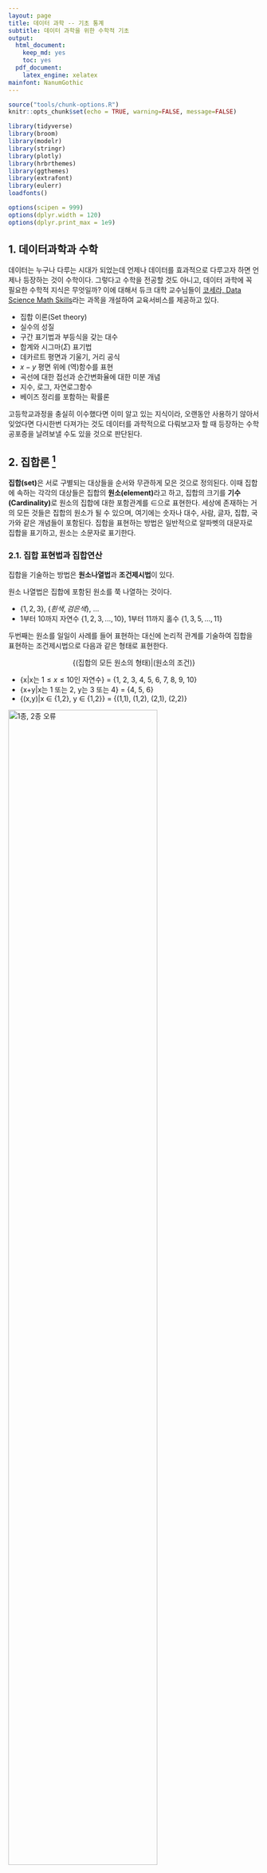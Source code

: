 ```yaml
---
layout: page
title: 데이터 과학 -- 기초 통계
subtitle: 데이터 과학을 위한 수학적 기초
output:
  html_document: 
    keep_md: yes
    toc: yes
  pdf_document:
    latex_engine: xelatex
mainfont: NanumGothic
---
```


``` r
source("tools/chunk-options.R")
knitr::opts_chunk$set(echo = TRUE, warning=FALSE, message=FALSE)

library(tidyverse)
library(broom)
library(modelr)
library(stringr)
library(plotly)
library(hrbrthemes)
library(ggthemes)
library(extrafont)
library(eulerr)
loadfonts()

options(scipen = 999)
options(dplyr.width = 120)
options(dplyr.print_max = 1e9)
```

## 1. 데이터과학과 수학 {#data-science-math}

데이터는 누구나 다루는 시대가 되었는데 언제나 데이터를 효과적으로 다루고자 하면 언제나 등장하는 것이 수학이다.
그렇다고 수학을 전공할 것도 아니고, 데이터 과학에 꼭 필요한 수학적 지식은 무엇일까? 
이에 대해서 듀크 대학 교수님들이 [코세라, Data Science Math Skills](https://www.coursera.org/learn/datasciencemathskills/)라는 과목을 개설하여 
교육서비스를 제공하고 있다.

- 집합 이론(Set theory)
- 실수의 성질
- 구간 표기법과 부등식을 갖는 대수
- 합계와 시그마($\Sigma$) 표기법
- 데카르트 평면과 기울기, 거리 공식
- $x-y$ 평면 위에 (역)함수를 표현
- 곡선에 대한 접선과 순간변화율에 대한 미분 개념
- 지수, 로그, 자연로그함수
- 베이즈 정리를 포함하는 확률론

고등학교과정을 충실히 이수했다면 이미 알고 있는 지식이라, 오랜동안 사용하기 않아서 잊었다면 다시한번 
다져가는 것도 데이터를 과학적으로 다뤄보고자 할 때 등장하는 수학 공포증을 날려보낼 수도 있을 것으로 판단된다.

## 2. 집합론 [^wiki-set] {#set-theory}

[^wiki-set]: [위키백과 - 집합(Set)](https://ko.wikipedia.org/wiki/%EC%A7%91%ED%95%A9)

**집합(set)**은 서로 구별되는 대상들을 순서와 무관하게 모은 것으로 정의된다.
이때 집합에 속하는 각각의 대상들은 집합의 **원소(element)**라고 하고,
집합의 크기를 **기수(Cardinality)**로 원소의 집합에 대한 포함관계를 $\in$으로 표현한다. 
세상에 존재하는 거의 모든 것들은 집합의 원소가 될 수 있으며, 여기에는 숫자나 대수, 사람, 글자, 집합, 국가와 같은 개념들이 포함된다. 집합을 표현하는 방법은 일반적으로 알파벳의 대문자로 집합을 표기하고, 원소는 소문자로 표기한다.

### 2.1. 집합 표현법과 집합연산 {#set-notation}

집합을 기술하는 방법은 **원소나열법**과 **조건제시법**이 있다.

원소 나열법은 집합에 포함된 원소를 쭉 나열하는 것이다.

- $\{1, 2, 3\}$, $\{흰색, 검은색\}$, ...
- 1부터 10까지 자연수 $\{1, 2, 3, ..., 10\}$, 1부터 11까지 홀수 $\{1, 3, 5, ..., 11\}$

두번째는 원소를 일일이 사례를 들어 표현하는 대신에 논리적 관계를 기술하여 집합을 표현하는 조건제시법으로 다음과 같은 형태로 표현한다.

$$\{(\text{집합의 모든 원소의 형태})|(\text{원소의 조건})\}$$

- {x|x는 $1\le x \le 10$인 자연수} = {1, 2, 3, 4, 5, 6, 7, 8, 9, 10}
- {x+y|x는 1 또는 2, y는 3 또는 4} = {4, 5, 6}
- {(x,y)|x $\in$ {1,2}, y $\in$ {1,2}} = {(1,1), (1,2), (2,1), (2,2)}

<img src="fig/type-one-type-two-error.png" alt="1종, 2종 오류" width="77%" />

예를 들어, 검사결과 임신이 되어 양성이 나온 사람(P)과 그렇지 않은 사람(N)을 집합으로 표현해 보자.

- $P = \{ x \in X | \text{x는 임신 검사결과 임신이 된 사람} \}$
- $N = \{ x \in X | \text{x는 임신 검사결과 임신이 되지 않은 사람} \}$

전체집합은 임신 검사결과 임신으로 판정된 사람과 임신이 되지 않은 것으로 판정된 사람이 되고, 임신이 된 것으로 판명된 사람과 동시에 임신이 되지 않은 것으로 판정된 사람은 없어 공집합($\phi$)이 된다.
또한, 임신 검사결과 오류가 있을 수 있어 집합기호를 통해 True Positive, False Positive, False Negative, True Nagative 4가지 경우로 표현할 수 있다.

보통 데이터과학에서 관심이 있는 사건을 $Y$로 표현하고 $Y$가 발현된 경우 1, 그렇지 않는 경우 0으로 인코딩한다.
$Y$를 임신상태로 표현하면, 1은 임신인 상태, 0은 임신이 되지 않은 상태를 각각 나타낸다.

- 모집단 사람($H$, 임신한 사람과 임신하지 않은 사람)
    - $임신상태 \cup 비임신 = H$ : 임신한 사람과 임신하지 않은 사람을 모두 합치면 전체집합이 된다.
    - $임신상태 \cap 비임신 = \phi$ : 임신한 사람과 동시에 임신하지 않은 사람은 존재하지 않아 공집합이 된다.
- 검사결과(임신검사 결과 임신 혹은 임신되지 않음으로 나옴) 
    - $음성 \cup 양성 = H$ : 임신검사결과 임신되었다는 결과와 임신이 되지 않았다는 결과를 모두 합하면 전체집합이 된다.
    - $음성 \cap 양성 = \phi$ : 임신검사결과 임신되었다는 결과와 동시에 임신이 되지 않았다는 결과는 나올 수가 없어 공집합이 된다.
- 모집단 사람과 검사결과를 조합하게 되면 다음 4가지 경우의 수가 나온다.
    - $비임신상태 \cap 음성$(False Nagative): 비임신상태인데, 검사결과 음성이 나와 임신이 아닌 것으로 판정된 경우
    - $임신상태 \cap 양성$(True Positive): 임신상태인데 검사결과 음성이 나와 임신이 된 것으로 판정된 경우.    
    - $비임신상태 \cap 양성$(False Positive, **1종 오류**): 비임신상태인데, 검사결과 양성이 나와 임신이 된 것으로 판정된 경우.
    - $임신상태 \cap 음성$(True Nagative, **2종 오류**): 임신상태인데 검사결과 음성이 나와 임신이 안 된 것으로 판정된 경우.
    
앞서 정의한 것을 기반으로 다음과 같이 전체 사람중에 임신상태인 사람과 비임신상태 사람의 비율을 계산할 수 있다.

- $\frac{|임신상태|}{|사람|}$ = 전체 사람중에서 임신상태인 사람의 비율
- $\frac{|비임신상태|}{|사람|}$ = 전체 사람중에서 비임신상태인 사람의 비율

또한, True Positive, False Positive, False Negative, True Nagative 경우를 집합으로 표현할 수 있다.

- $\frac{임신상태 \cap 양성}{|임신상태|}$ = True Postive로 임신상태인 사람중에서 임신검사결과 양성으로 판정된 사람의 비율
- $\frac{비임신상태 \cap 양성}{|비임신상태|}$ = False Postive로 비임신상태인 사람중에서 임신검사결과 양성으로 판정된 사람의 비율
- $\frac{임신상태 \cap 음성}{|임신상태|}$ = True Nagative로 임신상태인 사람중에서 임신검사결과 음성으로 판정된 사람의 비율
- $\frac{비임신상태 \cap 음성}{|비임신상태|}$ = False Positive로 비임신상태인 사람중에서 임신검사결과 음성으로 판정된 사람의 비율

데이터 과학에서 예측모형 성능평가와 관련된 사항은 [기계학습 알고리즘 성능평가](http://statkclee.github.io/ml/ml-assessment.html)를 참조한다.

### 2.2. R 코드 {#r-set-notation}

`sets` 팩키지와 `VennDiagram` 팩키지를 활용하여 집합연산을 R코드로 수행해본다. 

- [sets: Sets, Generalized Sets, Customizable Sets and Intervals](https://cran.r-project.org/web/packages/sets/)
- [VennDiagram: Generate High-Resolution Venn and Euler Plots](https://cran.r-project.org/web/packages/VennDiagram/index.html)

먼저 집합 $A,B$를 생성한다. 집합 $A = \{ A, B, \cdots, J \}$, 
집합 $B = \{ E, F, \cdots, O \}$가 된다. 집합의 크기/기수는 `length` 함수로 구한다.
`sets` 팩키지의 합집합, 교집합, "두 집합의 상대 여집합의 합"을 내장된 연산자로 각기 계산한다.

``` r
# 0. 환경설정 ----------
library(sets)
library(VennDiagram)
library(RAM)
library(eulerr)

# 1. 집합 정의 ---------
A <- LETTERS[1:10]
B <- LETTERS[5:15]

A_set <- as.set(A)
B_set <- as.set(B)

# 2. 집합 크기/기수(Cardinality) -------

length(A)
length(B)

# 3. 기본 집합 연산 --------------------
# 합집합
A_set | B_set
# 교집합
A_set & B_set
# 두 집합의 상대 여집합의 합(Symmetric Difference)
A_set %D% B_set
```

`draw.pairwise.venn` 함수를 활용하여 앞에서 정의한 집합을 벤다이어그램으로 다음과 같이 시각화할 수 있다. 

``` r
# 4. 벤다이어그램 ---------------------
## 4.1. 종합

draw.pairwise.venn(
  area1 = length(A_set),
  area2 = length(B_set),
  cross.area = length(A_set & B_set),
  category = c("집합 A", "집합 B"),
  cat.pos = c(0, 180),
  euler.d = TRUE,
  sep.dist = 0.03,
  fill = c("light blue", "pink"),
  alpha = rep(0.5, 2),
  lty = rep("blank", 2)
)

## 4.2. 원소도 함께 표현
group.venn(list(집합A=A, 집합B=B), label=TRUE, 
           fill = c("orange", "blue"),
           cat.pos = c(0, 0),
           lab.cex=1.3)
```

실제 임신여부와 검사결과는 0 혹은 1로 표현된다.
이를 난수로 생성하여 표를 만들고 시각화를 하게 되면 다음과 같다.

``` r
# 5. 제1종, 제2종 오류 ----------------------
## 5.1. 데이터 준비 -------------------------

pregnant_TF <- rbinom(100, 1, 0.3)
test_PN     <- rbinom(100, 1, 0.3)

table(test_PN, pregnant_TF)

pregnant_df <- data.frame(pregnant_TF, test_PN)

## 5.2. 시각화 -------------------------
pregnant_fit <- euler(pregnant_df)

plot(pregnant_fit, auto.key = TRUE, counts=TRUE, labels = c("1종 오류", "2종 오류"))
```


## 3. 합 $\Sigma$ 표기법 {#sigma-notation}

<iframe width="300" height="180" src="https://www.youtube.com/embed/5jwXThH6fg4" frameborder="0" allowfullscreen></iframe>

$\Sigma$ 표기법을 통해 합을 표현하는 것이 일반적이다.

- $\sum_{i=1}^{10} i = 1+2+3+ \cdots +10$
- $\sum_{i=1}^{100} i = 1+2+3+ \cdots +99+100$
- $\sum_{i=1}^{50} \pi i^2 = \pi \times0^2 + \pi \times 1^2 + \pi \times 2^2 +\cdots + + \pi \times 50^2$

$\Sigma$ 표기법을 통해 수식을 변형하는 것도 가능하다.

- $\begin{align}
     \sum_{i=1}^{3} (i^2 + 7i) &= (1^2 + 7\times 1) + (2^2 + 7\times 2) + (3^2 + 7\times 3) \\
                               &= (1^2 + 2^2 + 3^2) + (7\times 1 + 7\times 2 +7\times 3) \\
                               &= \sum_{i=1}^{3} (i^2) +  \sum_{i=1}^{3} (7i)
   \end{align}$

### 3.1. 평균과 분산 계산 {#mean-and-variance}
                               
산술평균은 가장 일반적으로 수식으로 데이터의 중심을 파악하고자 할 때 많이 사용된다.

$$\bar{x} = \frac{1}{n} \cdot \sum_{i=1}^n{x_i}$$
반면에, 분산은 데이터의 퍼짐을 측정로 자주 사용된다.

$$\sigma^2 = \frac{\sum_{i=1}^{n}(x_i-\overline{x})^2}{n}$$

분산에 제곱근을 취해 표준편차를 정의해서 제곱한 것을 걷어내어 평균에서 떨어진 거리를 파악하는데 직관적으로 활용한다. 

$$\sigma = \sqrt{\frac{\sum_{i=1}^{n}(x_i-\overline{x})^2}{n}}$$

### 3.1. 평균과 분산 {#r-mean-variance}

앞서 정의한 수학적 내용을 R 코드로 표현하면 다음과 같다.

- 합: `sum(dat)`
- 평균: sum(dat)/length(dat)
- 표본분산: sum((dat - mean(dat))^2) / (length(dat) -1)

> 모분산을 알수 없기 때문에 자유도 1을 떼어내서 표본분산을 계산한다. 

``` r
# 1. 합과 평균, 분산 ----------
## 데이터
dat <- seq(from=1, to=10, by=1)

## 합계
sum(dat)

## 평균
sum(dat)/length(dat) == mean(dat)

## 분산
sum((dat - mean(dat))^2) / (length(dat) -1)  == var(dat)
```

## 4. 함수 [^wiki-function] {#math-function}

[^wiki-function]: [위키백과 - 함수(function)](https://ko.wikipedia.org/wiki/%ED%95%A8%EC%88%98)

함수는 특정 집합에서 다른 집합으로 매핑하는 역할을 수행한다.
즉, 함수 $f$는 다음과 같은 튜플 $(X,Y,\operatorname{graph}f)$로 표현할 수 있으며,
집합 $X$를 정의역, 집합 $Y$를 공역이라고 부르며, 
$\operatorname{graph}f$는 곱집합 $X\times Y$의 부분집합이 되고, $f$의 그래프라고 부르며 
$f:X \rightarrow Y$ 같이 표현한다.

여기서 중요한 것은 임의의 $x\in X$에 대해서 $y\in Y$가 유일하게 존재해야 된다는 점이다. 즉,

- 임의의 $x\in X$에 대하여, $(x,y)\in\operatorname{graph}f$인 $y\in Y$가 유일하게 존재한다.

$f:X \rightarrow Y$로 함수를 표현하면 정의역 $x \in X$ 원소는 $f(x) \in Y$ 집합의 원소로 포함된다.

함수를 표현하는 방식은 크게 세가지로 나눠진다.

- 열거법: 대응 규칙이 유한 개일 때만 완전하게 표현된다.
    - $\{아빠, 엄마, 동생, 나\} \rightarrow  \{1월 1일, 2월 15일, \cdots  12월 30일, 12월 31일\}$
- 공식이나 알고리즘을 통한 표현법
    - $f:\{1,2,3\} \rightarrow  \{4,5,6,7\}$
    - $f:x \rightarrow  x+3$
- 함수의 그래프를 통한 표현법

데이터과학에서 지도학습(Supervised Learning)을 통한 예측모형을 개발하는 경우 함수로 다음과 같이 표현할 수 있다.
즉, 정의역에 속한 $(X_1, X_2,\cdots, X_n)$ 집합원소를 수익 $\mathbb{R}$에 매핑하는 함수가 지도학습 모형이 된다.

$\text{수익}: (X_1, X_2,\cdots, X_n) \rightarrow \mathbb{R}$

### 4.1. 함수 R 코드 {#r-code-function}

$y=2\cdot x -1$ 함수와 $y=x^2$ 함수를 그래프로 표현하면 다음과 같다.

``` r
#library(hrbrthemes)
#library(extrafont)
#library(tidyverse)
#loadfonts()

x <- seq(from=-5, to=5, by=0.5)
y <- 2 * x -1

df <- data.frame(x, y)

ggplot(df, aes(x, y)) +
  geom_point() +
  geom_line() +
  stat_function(fun=function(x)x^2, geom="line", aes(colour="square")) +
  theme_ipsum_rc(base_family = "NanumGothic") +
  theme(legend.position = "none",
        axis.line.x=element_blank(),
        axis.ticks.x=element_blank(),
        axis.title.x=element_blank(),
        panel.grid.minor.x=element_blank(),
        panel.grid.major.x=element_blank(),
        panel.grid.minor.y=element_blank(),
        panel.grid.major.y=element_blank()) +
  geom_vline(xintercept=0) +
  geom_hline(yintercept = 0) +
  labs(x="", y="") +
  annotate("text", 3, 5, vjust = -1, label = "y=2x-1", parse = FALSE) +
  annotate("text", 4, 15, vjust = -1, label = "y=x^2", parse = FALSE)
```  

### 4.2. 함수 적용사례 - 남자신장 {#r-function-height}

[연령별 학생 평균 키(행정구역/성별)](http://gsis.kwdi.re.kr:8083/statHtml/statHtml.do?orgId=338&tblId=DT_1LEA012#) 데이터를 받아 2015년 기준 남자 연령별로 신장을 매핑하는 함수를 구해보자.

먼저 데이터를 데이터프레임형태로 가공한다. 그리고 나서, 연령을 정의역으로 갖고 신장을 공역으로 갖는데 3차 다항식 함수로 매핑해보자.

$$f: \text{연령} \rightarrow \text{신장}$$
$\text{연령} \rightarrow \text{신장}$으로 매핑하는 함수는 $f(\text{연령}) = \beta_0 + \beta_1 \cdot \text{연령} + \beta_2 \cdot \text{연령}^2 + \beta_3 \cdot \text{연령}^3$으로 정의한다.


``` r
height_df <- tribble(~연령, ~신장,
                       6	, 120.3,
                       7	, 125.5,
                       8	, 131.8,
                       9	, 136.6,
                       10, 	143.0,
                       11, 	148.9,
                       12, 	156.6,
                       13, 	163.5,
                       14, 	168.5,
                       15, 	171.4,
                       16, 	173.0,
                       17, 	173.4,
                       18, 	173.5)


height_lm <- lm(신장 ~ 연령 + I(연령^2) + I(연령^3), data=height_df)

ggplot(height_df, aes(연령, 신장)) +
  geom_point() +
  stat_function(fun=function(x) coef(height_lm)[1] + coef(height_lm)[2]*x + coef(height_lm)[3]*x^2 + coef(height_lm)[4]*x^3, geom="line", aes(colour="square")) +
  theme_ipsum_rc(base_family = "NanumGothic") +
  theme(legend.position = "none",
        axis.line.x=element_blank(),
        axis.ticks.x=element_blank(),
        panel.grid.minor.x=element_blank(),
        panel.grid.major.x=element_blank(),
        panel.grid.minor.y=element_blank(),
        panel.grid.major.y=element_blank()) +
  geom_vline(xintercept = 6) +
  geom_hline(yintercept = 110) +
  labs(x="연령", y="신장")
```

상기 함수를 수식으로 표현하면 다음과 같다.

- `r paste0("신장=", round(coef(height_lm)[1],1), " ", round(coef(height_lm)[2],1), "연령", " ", round(coef(height_lm)[3],1), "연령^2", " ", round(coef(height_lm)[4],1), "연령^3")`

## 5. 빠른 증가와 느린 증가 [^wiki-exponentiation] {#log-exponent}

[^wiki-exponentiation]: [위키백과 - 거듭제곱](https://ko.wikipedia.org/wiki/%EA%B1%B0%EB%93%AD%EC%A0%9C%EA%B3%B1)

중고등학교 시절에 지수와 로그를 배웠을텐데, 이번에 다시 기억을 빨리 데이터과학을 위한 기초지식으로 이끌어내보자.
**거듭제곱(exponentiation)**은 주어진 수를 주어진 횟수만큼 곱하는 연산으로, 주어진 수를 **밑(base)**, 주어진 횟수를 **지수(exponentiation)**라고 정의한다. 밑이 $a$, 지수가 $n$인 거듭제곱을 $a$의 $n$(거듭)제곱이라고 읽고, $a^{n}$으로 표현한다.

### 5.1. 정수, 유리수, 실수 제곱 그리고 로그 {#from-integer-exponentiation}

실수 밑 $a$ 및 양의 정수 $n$에 대한 거듭제곱을 다음과 같이 표현한다.

$$a^n=\overbrace{a\times a\times a\times\cdots \times a}^n$$

지수가 유리수인 거듭제곱은 거듭제곱근을 사용해서 정의한다. 먼저 유리수인 지수를 기약분수 형태로 다음과 같이 정의한다.

$$\frac mn\qquad(m,n\in\mathbb Z;\;n>0;\;\text{최대공약수}\{m,n\}=1)$$
따라서, 유리수 거듭제곱은 다음과 같이 정의된다.

$$a^\frac mn=\sqrt[n]{a^m}$$

실수 거듭제곱은 유리수 제곱 근사를 통한 정의와 로그를 통한 정의가 있다.
실수 지수 함수는 서로 동치인 두가지 형태로 정의할 수 있다.

$\mathbb R\to(0,+\infty)$, $x\mapsto e^x$,

- 수열의 극한: $e^x=\lim_{n\to\infty}\left(1+\frac xn\right)^n$
- 거듭제곱 급수: $e^x=\sum_{n=0}^\infty \frac{x^n}{n!}$

지수함수의 역함수가 실수 로그 함수다.

$$\ln=\exp^{-1}$$


### 5.2. R 코드와 단리-복리 이자 [^wiki-interest] {#simple-compound-interest}

[^wiki-interest]: [위키백과 - Interest](https://en.wikipedia.org/wiki/Interest#Types_of_interest)

가장 먼저 단리 이자(Simple interest)는 원금(principle)에 붙는 이자에 대해서 기간이 경과하게 됨에 따라 발생하는 이자에 대해서는 고려하지 않는 것이다.

단리 이자는 다음 공식으로 정의된다.

$$\frac {P \cdot r \cdot m}{n}$$

- $r$ :  이자율
- $P$ :  원금
- $m$ :  이자를 받기로 한 경과 기간 수
- $n$ :  이자 적용 빈도수

예를 들어, 원금 2500원 이자율 12.99%로 매월($n$ = 12) 이자를 낸다면 한달($m$ = 1)에 단리 금리를 적용했을 때 얼마나 내야할까? 석달치 이자는 얼마일까? 3번씩 나눠내는 것과 석달치를 한번에 내는 금액은 동일한가?

``` r
# 2. 단리 -----------------------
principle <- 2500      # 원금 
interest_rate <- 0.1299  # 이자율
m <- 1                 # 경과기간 횟수 
n <- 12                # 이자 적용 빈도수

## (principle * interest_rate * m) / n
## 1회차 지급
(principle * interest_rate * m) / n

## 3회차 지급
(principle * interest_rate * 3) / n

3* (principle * interest_rate * m) / n == (principle * interest_rate * 3) / n
```

이번에는 복리 이자를 생각해보자. [^r-code-compound-interest]

[^r-code-compound-interest]: [Code for interest calculation in R for systematic investments
](# https://stackoverflow.com/questions/24595890/code-for-interest-calculation-in-r-for-systematic-investments)

$e$ 를 발견하게 된 것도 복리 이자를 연구하면서 발견된 것이다.
원금을 1원, 이자율을 100%로 가정하고 이자 지급기간을 매월(12회), 매주(52회),
매일(365회), 매시간(8,760회), 매초(31,622,400회) 지급한다면 이자는 얼마나 될까?

매월(12회), 매주(52회), 매일(365회), 매시간(8,760회), 매초(31,622,400회) 지급하게 되면 
이자 지급금액이 늘어나게 되지만 결국 $\lim_{n\to\infty}\left(1+\frac xn\right)^n = e^x$에 수렴하게 된다.

``` r
# 3. 복리 -----------------------
principle <- 1       # 원금 
interest_rate <- 1  # 이자율

## 3.1. 복리공식 ----------------
# principle * (1 + interest_rate / n)^{n*t}

1 * (1 + 1/12)**12
1 * (1 + 1/52)**52
1 * (1 + 1/365)**365
1 * (1 + 1/8760)^8760
1 * (1 + 1/31622400)^31622400

## 3.2. 복리함수: 비연속 ----------------
calculate_compound <- function(principle, interest_rate, n, t) {
  principle * (1 + (interest_rate / n))**(n*t)
}
calculate_compound(1,1,12,1)
calculate_compound(1,1,52,1)
calculate_compound(1,1,365,1)
calculate_compound(1,1,8760,1)
calculate_compound(1,1,31622400 ,1)
## 3.3. 복리함수: 연속 ----------------

calculate_compound_exp <- function(principle, interest_rate, t) {
  principle * exp(interest_rate*t)
}

calculate_compound_exp(1,1,1)
```

위키백과사전에 나와 있는 [연습문제](https://en.wikipedia.org/wiki/Compound_interest)를 풀어보자.

원금 $1,500 달러를 은행에 예치했는데 이자율은 4.3%, 분기마다 이자를 지급하는 상품에 가입했는데,
6년 후 원금에 붙은 이자는 얼마나 될까? 

- 원금 = 1500
- 이자율 = 0.043 (4.3%)
- 이자를 받기로 한 경과 기간 수 = 4
- 이자 적용 빈도수 = 6

``` r
## 3.4. 예제 -------------
calculate_compound(1500, 0.043, 4, 6)
```

원금 $1,500 달러를 은행에 예치했는데 이자율은 4.3%, 2년 마다 이자를 지급하는 상품에 가입했는데,
6년 후 원금에 붙은 이자는 얼마나 될까? 

- 원금 = 1500
- 이자율 = 0.043 (4.3%)
- 이자를 받기로 한 경과 기간 수 = 0.5
- 이자 적용 빈도수 = 6

``` r
calculate_compound(1500, 0.043, 1/2, 6)
```








